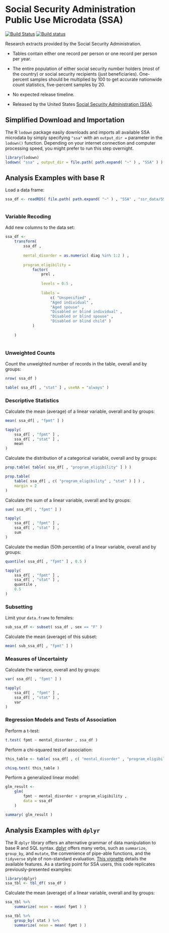 # Social Security Administration Public Use Microdata (SSA) {-}

[![Build Status](https://travis-ci.org/asdfree/ssa.svg?branch=master)](https://travis-ci.org/asdfree/ssa) [![Build status](https://ci.appveyor.com/api/projects/status/github/asdfree/ssa?svg=TRUE)](https://ci.appveyor.com/project/ajdamico/ssa)

Research extracts provided by the Social Security Administration.

* Tables contain either one record per person or one record per person per year.

* The entire population of either social security number holders (most of the country) or social security recipients (just beneficiaries). One-percent samples should be multiplied by 100 to get accurate nationwide count statistics, five-percent samples by 20.

* No expected release timeline.

* Released by the United States [Social Security Administration (SSA)](http://www.ssa.gov/).

## Simplified Download and Importation {-}

The R `lodown` package easily downloads and imports all available SSA microdata by simply specifying `"ssa"` with an `output_dir =` parameter in the `lodown()` function. Depending on your internet connection and computer processing speed, you might prefer to run this step overnight.

```r
library(lodown)
lodown( "ssa" , output_dir = file.path( path.expand( "~" ) , "SSA" ) )
```

## Analysis Examples with base R {-}

Load a data frame:

```r
ssa_df <- readRDS( file.path( path.expand( "~" ) , "SSA" , "ssr_data/SSIPUF.rds" ) )
```

```r

```

### Variable Recoding {-}

Add new columns to the data set:
```r
ssa_df <- 
	transform( 
		ssa_df , 
		
		mental_disorder = as.numeric( diag %in% 1:2 ) ,
		
		program_eligibility =
			factor( 
				prel , 
				
				levels = 0:5 , 
				
				labels =
					c( "Unspecified" ,
					"Aged individual" ,
					"Aged spouse" ,
					"Disabled or blind individual" ,
					"Disabled or blind spouse" ,
					"Disabled or blind child" )
			)
			
	)
	
```

### Unweighted Counts {-}

Count the unweighted number of records in the table, overall and by groups:
```r
nrow( ssa_df )

table( ssa_df[ , "stat" ] , useNA = "always" )
```

### Descriptive Statistics {-}

Calculate the mean (average) of a linear variable, overall and by groups:
```r
mean( ssa_df[ , "fpmt" ] )

tapply(
	ssa_df[ , "fpmt" ] ,
	ssa_df[ , "stat" ] ,
	mean 
)
```

Calculate the distribution of a categorical variable, overall and by groups:
```r
prop.table( table( ssa_df[ , "program_eligibility" ] ) )

prop.table(
	table( ssa_df[ , c( "program_eligibility" , "stat" ) ] ) ,
	margin = 2
)
```

Calculate the sum of a linear variable, overall and by groups:
```r
sum( ssa_df[ , "fpmt" ] )

tapply(
	ssa_df[ , "fpmt" ] ,
	ssa_df[ , "stat" ] ,
	sum 
)
```

Calculate the median (50th percentile) of a linear variable, overall and by groups:
```r
quantile( ssa_df[ , "fpmt" ] , 0.5 )

tapply(
	ssa_df[ , "fpmt" ] ,
	ssa_df[ , "stat" ] ,
	quantile ,
	0.5 
)
```

### Subsetting {-}

Limit your `data.frame` to females:
```r
sub_ssa_df <- subset( ssa_df , sex == "F" )
```
Calculate the mean (average) of this subset:
```r
mean( sub_ssa_df[ , "fpmt" ] )
```

### Measures of Uncertainty {-}

Calculate the variance, overall and by groups:
```r
var( ssa_df[ , "fpmt" ] )

tapply(
	ssa_df[ , "fpmt" ] ,
	ssa_df[ , "stat" ] ,
	var 
)
```

### Regression Models and Tests of Association {-}

Perform a t-test:
```r
t.test( fpmt ~ mental_disorder , ssa_df )
```

Perform a chi-squared test of association:
```r
this_table <- table( ssa_df[ , c( "mental_disorder" , "program_eligibility" ) ] )

chisq.test( this_table )
```

Perform a generalized linear model:
```r
glm_result <- 
	glm( 
		fpmt ~ mental_disorder + program_eligibility , 
		data = ssa_df
	)

summary( glm_result )
```

## Analysis Examples with `dplyr` {-}

The R `dplyr` library offers an alternative grammar of data manipulation to base R and SQL syntax. [dplyr](https://github.com/tidyverse/dplyr/) offers many verbs, such as `summarize`, `group_by`, and `mutate`, the convenience of pipe-able functions, and the `tidyverse` style of non-standard evaluation. [This vignette](https://cran.r-project.org/web/packages/dplyr/vignettes/dplyr.html) details the available features. As a starting point for SSA users, this code replicates previously-presented examples:

```r
library(dplyr)
ssa_tbl <- tbl_df( ssa_df )
```
Calculate the mean (average) of a linear variable, overall and by groups:
```r
ssa_tbl %>%
	summarize( mean = mean( fpmt ) )

ssa_tbl %>%
	group_by( stat ) %>%
	summarize( mean = mean( fpmt ) )
```



